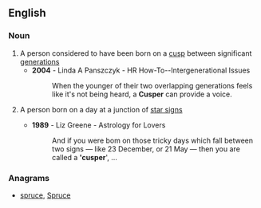 ==English==

===Noun===
{{en-noun}}

# A person considered to have been born on a [[cusp]] between significant [[generation]]s
#* '''2004''' - Linda A Panszczyk - HR How-To--Intergenerational Issues
#*: When the younger of their two overlapping generations feels like it's not being heard, a '''Cusper''' can provide a voice.
# {{label|en|astrology}} A person born on a day at a junction of [[star sign]]s
#* '''1989''' - Liz Greene - Astrology for Lovers
#*: And if you were bom on those tricky days which fall between two signs — like 23 December, or 21 May — then you are called a ''''cusper'''', ...

===Anagrams===
* [[spruce#English|spruce]], [[Spruce#English|Spruce]]